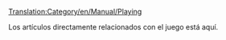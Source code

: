 [[Translation:Category/en/Manual/Playing]]

Los artículos directamente relacionados con el juego está aquí.
